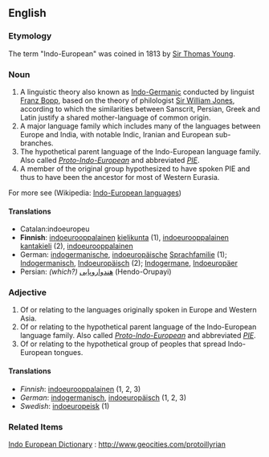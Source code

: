 ==English==

===Etymology===
The term "Indo-European" was coined in 1813 by [[w:Sir Thomas Young|Sir Thomas Young]]. 

===Noun===
#A linguistic theory also known as [[Indo-Germanic]] conducted by linguist [[w:Franz Bopp|Franz Bopp]], based on the theory of philologist [[Sir William Jones]], according to which the similarities between Sanscrit, Persian, Greek and Latin justify a shared mother-language of common origin.
#A major language family which includes many of the languages between Europe and India, with notable Indic, Iranian and European sub-branches.
#The hypothetical parent language of the Indo-European language family.  Also called ''[[Proto-Indo-European]]'' and abbreviated ''[[PIE]]''.
#A member of the original group hypothesized to have spoken PIE and thus to have been the ancestor for most of Western Eurasia. 

For more see (Wikipedia: [[w:Indo-European languages|Indo-European languages]])

====Translations====
*Catalan:indoeuropeu
*'''Finnish''': [[indoeurooppalainen]] [[kielikunta]] (1), [[indoeurooppalainen]] [[kantakieli]] (2), [[indoeurooppalainen]] 
*German: [[indogermanisch]]e, [[indoeuropäische]] [[Sprachfamilie]] (1); [[Indogermanisch]], [[Indoeuropäisch]] (2); [[Indogermane]], [[Indoeuropäer]]
*Persian: ''(which?)'' [[هندو‌اروپایی]] (Hendo-Orupayi)

===Adjective===
#Of or relating to the languages originally spoken in Europe and Western Asia.
#Of or relating to the hypothetical parent language of the Indo-European language family.  Also called ''[[Proto-Indo-European]]'' and abbreviated ''[[PIE]]''.
#Of or relating to the hypothetical group of peoples that spread Indo-European tongues.

====Translations====
*''Finnish'': [[indoeurooppalainen]] (1, 2, 3)
*''German'': [[indogermanisch]], [[indoeuropäisch]] (1, 2, 3)
*''Swedish'': [[indoeuropeisk]] (1)

===Related Items===
[[Indo European Dictionary]] : [[http://www.geocities.com/protoillyrian]]